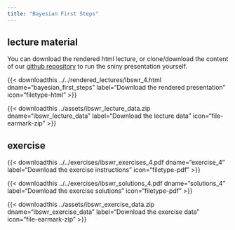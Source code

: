 ---
title: "Bayesian First Steps"
---

## lecture material

You can download the rendered html lecture, or clone/download the content of our [github repository](https://github.com/sib-swiss/intro-bayesian-statistics-training/) to run the sniny presentation yourself.

<!-- {{< downloadthis ../../lectures/ibswr_4.Rmd dname="bayesian_first_steps" label="Download the shiny presentation" icon="filetype-md" >}} -->


{{< downloadthis ../../rendered_lectures/ibswr_4.html dname="bayesian_first_steps" label="Download the rendered presentation" icon="filetype-html" >}}

{{< downloadthis ../assets/ibswr_lecture_data.zip dname="ibswr_lecture_data" label="Download the lecture data" icon="file-earmark-zip" >}}

## exercise

{{< downloadthis ../../exercises/ibswr_exercises_4.pdf dname="exercise_4" label="Download the exercise instructions" icon="filetype-pdf" >}}

{{< downloadthis ../../exercises/ibswr_solutions_4.pdf dname="solutions_4" label="Download the exercise solutions" icon="filetype-pdf" >}}

{{< downloadthis ../assets/ibswr_exercise_data.zip dname="ibswr_exercise_data" label="Download the exercise data" icon="file-earmark-zip" >}}